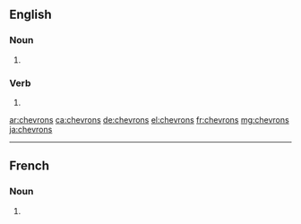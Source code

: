 ==English==

===Noun===
{{head|en|noun plural form}}

# {{plural of|chevron|lang=en}}

===Verb===
{{head|en|verb form}}

# {{en-third-person singular of|chevron}}

[[ar:chevrons]]
[[ca:chevrons]]
[[de:chevrons]]
[[el:chevrons]]
[[fr:chevrons]]
[[mg:chevrons]]
[[ja:chevrons]]

----
==French==

===Noun===
{{head|fr|noun plural form|g=m}}

# {{plural of|chevron|lang=fr}}
{{rfc-auto}}